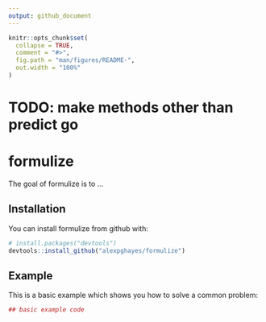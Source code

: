```yaml
---
output: github_document
---
```


<!-- README.md is generated from README.Rmd. Please edit that file -->

```r
knitr::opts_chunk$set(
  collapse = TRUE,
  comment = "#>",
  fig.path = "man/figures/README-",
  out.width = "100%"
)
```

# TODO: make methods other than predict go

# formulize

The goal of formulize is to ...

## Installation

You can install formulize from github with:

```r
# install.packages("devtools")
devtools::install_github("alexpghayes/formulize")
```

## Example

This is a basic example which shows you how to solve a common problem:

```r
## basic example code
```

